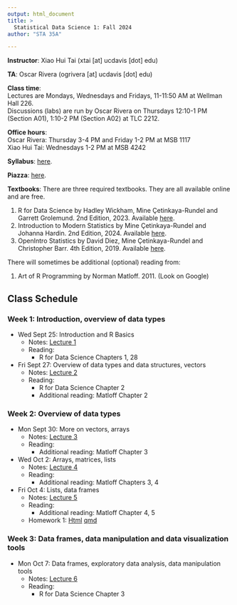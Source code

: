 ```yaml
---
output: html_document
title: >
  Statistical Data Science 1: Fall 2024
author: "STA 35A"

---
```


**Instructor**: Xiao Hui Tai (xtai [at] ucdavis [dot] edu)

**TA**: Oscar Rivera (ogrivera [at] ucdavis [dot] edu)

**Class time**:   
Lectures are Mondays, Wednesdays and Fridays, 11-11:50 AM at Wellman Hall 226.  
Discussions (labs) are run by Oscar Rivera on Thursdays 12:10-1 PM (Section A01), 1:10-2 PM (Section A02) at TLC 2212.

**Office hours**:  
Oscar Rivera: Thursday 3-4 PM and Friday 1-2 PM at MSB 1117  
Xiao Hui Tai: Wednesdays 1-2 PM at MSB 4242

**Syllabus**: [here](https://xhtai.github.io/statdatasci/syllabus_35A_F24.html).

**Piazza**: [here](https://piazza.com/ucdavis/fall2024/sta035aa01a02fq2024/). 

**Textbooks**:
There are three required textbooks. They are all available online and are free. 

1. R for Data Science by Hadley Wickham, Mine Çetinkaya-Rundel and Garrett Grolemund. 2nd Edition, 2023. Available [here](https://r4ds.had.co.nz/).
2. Introduction to Modern Statistics by Mine Çetinkaya-Rundel and Johanna Hardin. 2nd Edition, 2024. Available [here](https://openintro-ims.netlify.app/index.html).
3. OpenIntro Statistics by David Diez, Mine Çetinkaya-Rundel and Christopher Barr. 4th Edition, 2019. Available [here](https://www.openintro.org/book/os/).

There will sometimes be additional (optional) reading from: 

1. Art of R Programming by Norman Matloff. 2011. (Look on Google)

## Class Schedule

### Week 1: Introduction, overview of data types	
- Wed Sept 25: Introduction and R Basics
  - Notes: [Lecture 1](https://xhtai.github.io/statdatasci/lectures/lecture1/lecture1.html)
  - Reading: 
    - R for Data Science Chapters 1, 28

- Fri Sept 27: Overview of data types and data structures, vectors
  - Notes: [Lecture 2](https://xhtai.github.io/statdatasci/lectures/lecture2/lecture2.html)
  - Reading:
    - R for Data Science Chapter 2
    - Additional reading: Matloff Chapter 2

### Week 2: Overview of data types
- Mon Sept 30: More on vectors, arrays
  - Notes: [Lecture 3](https://xhtai.github.io/statdatasci/lectures/lecture3/lecture3.html)
  - Reading:
    - Additional reading: Matloff Chapter 3

- Wed Oct 2: Arrays, matrices, lists
  - Notes: [Lecture 4](https://xhtai.github.io/statdatasci/lectures/lecture4/lecture4.html)
  - Reading:
    - Additional reading: Matloff Chapters 3, 4

- Fri Oct 4: Lists, data frames
  - Notes: [Lecture 5](https://xhtai.github.io/statdatasci/lectures/lecture5/lecture5.html)
  - Reading:
    - Additional reading: Matloff Chapter 4, 5
  - Homework 1: [Html](https://xhtai.github.io/statdatasci/homework/homework1/HW1.html) [qmd](https://xhtai.github.io/statdatasci/homework/homework1/HW1.qmd)

### Week 3: Data frames, data manipulation and data visualization tools
- Mon Oct 7: Data frames, exploratory data analysis, data manipulation tools
  - Notes: [Lecture 6](https://xhtai.github.io/statdatasci/lectures/lecture6/lecture6.html)
  - Reading:
    - R for Data Science Chapter 3

